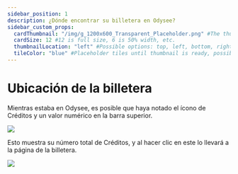 ---
sidebar_position: 1
description: ¿Dónde encontrar su billetera en Odysee?
sidebar_custom_props:
  cardThumbnail: "/img/g_1200x600_Transparent_Placeholder.png" #The thumbnail on the category card.
  cardSize: 12 #12 is full size, 6 is 50% width, etc.
  thumbnailLocation: "left" #Possible options: top, left, bottom, right, none
  tileColor: "blue" #Placeholder tiles until thumbnail is ready, possible options: blue, cream, darkpurple, lightpurple, mauve, orange, pink, none
---

# Ubicación de la billetera

Mientras estaba en Odysee, es posible que haya notado el ícono de Créditos y un valor numérico en la barra superior.

![](/img/en/category-wallet1.png)

Esto muestra su número total de Créditos, y al hacer clic en este lo llevará a la página de la billetera.

![](/img/en/category-wallet2.png)